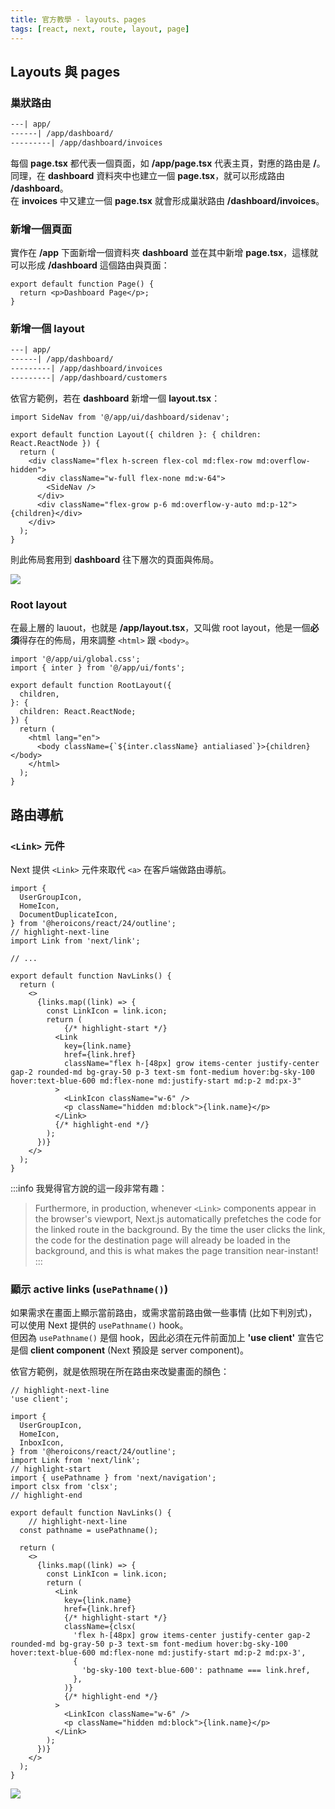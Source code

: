 ```yaml
---
title: 官方教學 - layouts、pages
tags: [react, next, route, layout, page]
---
```


## Layouts 與 pages

### 巢狀路由
```xml
---| app/
------| /app/dashboard/
---------| /app/dashboard/invoices
```

每個 **page.tsx** 都代表一個頁面，如 **/app/page.tsx** 代表主頁，對應的路由是 **/**。  
同理，在 **dashboard** 資料夾中也建立一個 **page.tsx**，就可以形成路由 **/dashboard**。  
在 **invoices** 中又建立一個 **page.tsx** 就會形成巢狀路由 **/dashboard/invoices**。

### 新增一個頁面
實作在 **/app** 下面新增一個資料夾 **dashboard** 並在其中新增 **page.tsx**，這樣就可以形成 **/dashboard** 這個路由與頁面：
```tsx title='/app/dashboard/page.tsx'
export default function Page() {
  return <p>Dashboard Page</p>;
}
```

### 新增一個 layout
```xml
---| app/
------| /app/dashboard/
---------| /app/dashboard/invoices
---------| /app/dashboard/customers
```
依官方範例，若在 **dashboard** 新增一個 **layout.tsx**：
```tsx title='/app/dashboard/layout.tsx'
import SideNav from '@/app/ui/dashboard/sidenav';
 
export default function Layout({ children }: { children: React.ReactNode }) {
  return (
    <div className="flex h-screen flex-col md:flex-row md:overflow-hidden">
      <div className="w-full flex-none md:w-64">
        <SideNav />
      </div>
      <div className="flex-grow p-6 md:overflow-y-auto md:p-12">{children}</div>
    </div>
  );
}
```
則此佈局套用到 **dashboard** 往下層次的頁面與佈局。

![](./assets/07-route.png)

### Root layout
在最上層的 lauout，也就是 **/app/layout.tsx**，又叫做 root layout，他是一個**必須**得存在的佈局，用來調整 `<html>` 跟 `<body>`。

```tsx title='/app/layout.tsx'
import '@/app/ui/global.css';
import { inter } from '@/app/ui/fonts';
 
export default function RootLayout({
  children,
}: {
  children: React.ReactNode;
}) {
  return (
    <html lang="en">
      <body className={`${inter.className} antialiased`}>{children}</body>
    </html>
  );
}
```

## 路由導航
### `<Link>` 元件
Next 提供 `<Link>` 元件來取代 `<a>` 在客戶端做路由導航。  

```tsx title='/app/ui/dashboard/nav-links.tsx'
import {
  UserGroupIcon,
  HomeIcon,
  DocumentDuplicateIcon,
} from '@heroicons/react/24/outline';
// highlight-next-line
import Link from 'next/link';
 
// ...
 
export default function NavLinks() {
  return (
    <>
      {links.map((link) => {
        const LinkIcon = link.icon;
        return (
            {/* highlight-start */}
          <Link
            key={link.name}
            href={link.href}
            className="flex h-[48px] grow items-center justify-center gap-2 rounded-md bg-gray-50 p-3 text-sm font-medium hover:bg-sky-100 hover:text-blue-600 md:flex-none md:justify-start md:p-2 md:px-3"
          >
            <LinkIcon className="w-6" />
            <p className="hidden md:block">{link.name}</p>
          </Link>
          {/* highlight-end */}
        );
      })}
    </>
  );
}
```
:::info
我覺得官方說的這一段非常有趣：
> Furthermore, in production, whenever `<Link>` components appear in the browser's viewport, Next.js automatically prefetches the code for the linked route in the background. By the time the user clicks the link, the code for the destination page will already be loaded in the background, and this is what makes the page transition near-instant!
:::

### 顯示 active links (`usePathname()`)
如果需求在畫面上顯示當前路由，或需求當前路由做一些事情 (比如下判別式)，可以使用 Next 提供的 `usePathname()` hook。  
但因為 `usePathname()` 是個 hook，因此必須在元件前面加上 **'use client'** 宣告它是個 **client component** (Next 預設是 server component)。

依官方範例，就是依照現在所在路由來改變畫面的顏色：
```tsx title='/app/ui/dashboard/nav-links.tsx'
// highlight-next-line
'use client';

import {
  UserGroupIcon,
  HomeIcon,
  InboxIcon,
} from '@heroicons/react/24/outline';
import Link from 'next/link';
// highlight-start
import { usePathname } from 'next/navigation';
import clsx from 'clsx';
// highlight-end

export default function NavLinks() {
    // highlight-next-line
  const pathname = usePathname();
 
  return (
    <>
      {links.map((link) => {
        const LinkIcon = link.icon;
        return (
          <Link
            key={link.name}
            href={link.href}
            {/* highlight-start */}
            className={clsx(
              'flex h-[48px] grow items-center justify-center gap-2 rounded-md bg-gray-50 p-3 text-sm font-medium hover:bg-sky-100 hover:text-blue-600 md:flex-none md:justify-start md:p-2 md:px-3',
              {
                'bg-sky-100 text-blue-600': pathname === link.href,
              },
            )}
            {/* highlight-end */}
          >
            <LinkIcon className="w-6" />
            <p className="hidden md:block">{link.name}</p>
          </Link>
        );
      })}
    </>
  );
}
```

![](./assets//08-active-route.png)